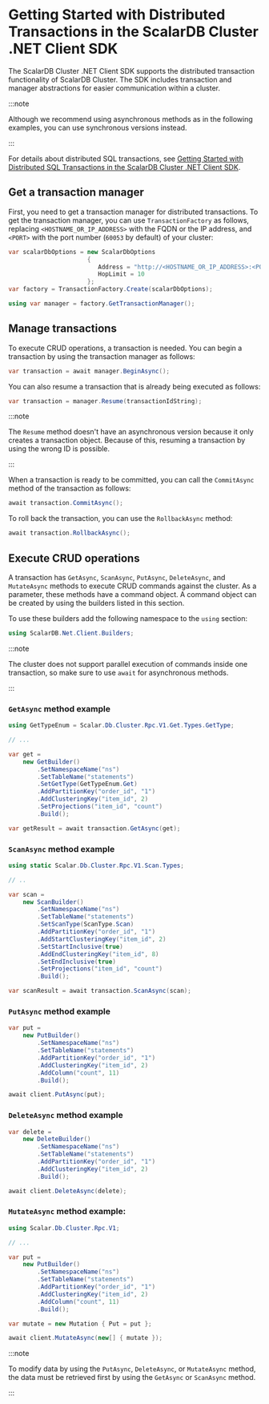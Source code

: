 # Getting Started with Distributed Transactions in the ScalarDB Cluster .NET Client SDK

The ScalarDB Cluster .NET Client SDK supports the distributed transaction functionality of ScalarDB Cluster. The SDK includes transaction and manager abstractions for easier communication within a cluster.

:::note

Although we recommend using asynchronous methods as in the following examples, you can use synchronous versions instead.

:::

For details about distributed SQL transactions, see [Getting Started with Distributed SQL Transactions in the ScalarDB Cluster .NET Client SDK](getting-started-with-distributed-sql-transactions.mdx).

## Get a transaction manager

First, you need to get a transaction manager for distributed transactions. To get the transaction manager, you can use `TransactionFactory` as follows, replacing `<HOSTNAME_OR_IP_ADDRESS>` with the FQDN or the IP address, and `<PORT>` with the port number (`60053` by default) of your cluster:

```c#
var scalarDbOptions = new ScalarDbOptions
                      {
                         Address = "http://<HOSTNAME_OR_IP_ADDRESS>:<PORT>",
                         HopLimit = 10
                      };
var factory = TransactionFactory.Create(scalarDbOptions);

using var manager = factory.GetTransactionManager();
```

## Manage transactions

To execute CRUD operations, a transaction is needed. You can begin a transaction by using the transaction manager as follows:

```c#
var transaction = await manager.BeginAsync();
```

You can also resume a transaction that is already being executed as follows:

```c#
var transaction = manager.Resume(transactionIdString);
```

:::note

The `Resume` method doesn't have an asynchronous version because it only creates a transaction object. Because of this, resuming a transaction by using the wrong ID is possible.

:::

When a transaction is ready to be committed, you can call the `CommitAsync` method of the transaction as follows:

```c#
await transaction.CommitAsync();
```

To roll back the transaction, you can use the `RollbackAsync` method:

```c#
await transaction.RollbackAsync();
```

## Execute CRUD operations

A transaction has `GetAsync`, `ScanAsync`, `PutAsync`, `DeleteAsync`, and `MutateAsync` methods to execute CRUD commands against the cluster. As a parameter, these methods have a command object. A command object can be created by using the builders listed in this section.

To use these builders add the following namespace to the `using` section:

```c#
using ScalarDB.Net.Client.Builders;
```

:::note

The cluster does not support parallel execution of commands inside one transaction, so make sure to use `await` for asynchronous methods.

:::

### `GetAsync` method example

```c#
using GetTypeEnum = Scalar.Db.Cluster.Rpc.V1.Get.Types.GetType;

// ...

var get =
    new GetBuilder()
        .SetNamespaceName("ns")
        .SetTableName("statements")
        .SetGetType(GetTypeEnum.Get)
        .AddPartitionKey("order_id", "1")
        .AddClusteringKey("item_id", 2)
        .SetProjections("item_id", "count")
        .Build();

var getResult = await transaction.GetAsync(get);
```

### `ScanAsync` method example

```c#
using static Scalar.Db.Cluster.Rpc.V1.Scan.Types;

// ..

var scan =
    new ScanBuilder()
        .SetNamespaceName("ns")
        .SetTableName("statements")
        .SetScanType(ScanType.Scan)
        .AddPartitionKey("order_id", "1")
        .AddStartClusteringKey("item_id", 2)
        .SetStartInclusive(true)
        .AddEndClusteringKey("item_id", 8)
        .SetEndInclusive(true)
        .SetProjections("item_id", "count")
        .Build();

var scanResult = await transaction.ScanAsync(scan);
```

### `PutAsync` method example

```c#
var put =
    new PutBuilder()
        .SetNamespaceName("ns")
        .SetTableName("statements")
        .AddPartitionKey("order_id", "1")
        .AddClusteringKey("item_id", 2)
        .AddColumn("count", 11)
        .Build();

await client.PutAsync(put);
```

### `DeleteAsync` method example

```c#
var delete =
    new DeleteBuilder()
        .SetNamespaceName("ns")
        .SetTableName("statements")
        .AddPartitionKey("order_id", "1")
        .AddClusteringKey("item_id", 2)
        .Build();

await client.DeleteAsync(delete);
```

### `MutateAsync` method example:

```c#
using Scalar.Db.Cluster.Rpc.V1;

// ...

var put =
    new PutBuilder()
        .SetNamespaceName("ns")
        .SetTableName("statements")
        .AddPartitionKey("order_id", "1")
        .AddClusteringKey("item_id", 2)
        .AddColumn("count", 11)
        .Build();

var mutate = new Mutation { Put = put };

await client.MutateAsync(new[] { mutate });
```

:::note

To modify data by using the `PutAsync`, `DeleteAsync`, or `MutateAsync` method, the data must be retrieved first by using the `GetAsync` or `ScanAsync` method.

:::
